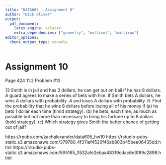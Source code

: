 ```yaml
---
title: "DATA605 - Assignment 9"
author: "Nick Oliver"
output:
  pdf_document:
    latex_engine: xelatex
    extra_dependencies: ["geometry", "multicol", "multirow"]
editor_options: 
  chunk_output_type: console
---
```


# Assignment 10

Page 424 11.2 Problem #13

13 Smith is in jail and has 3 dollars; he can get out on bail if he has 8 dollars. A guard agrees to make a series of bets with him. If Smith bets A dollars, he wins A dollars with probability .4 and loses A dollars with probability .6. Find the probability that he wins 8 dollars before losing all of his money if
(a) he bets 1 dollar each time (timid strategy).
(b) he bets, each time, as much as possible but not more than necessary to bring his fortune up to 8 dollars (bold strategy).
(c) Which strategy gives Smith the better chance of getting out of jail?

https://rpubs.com/zachalexander/data605_hw10
https://rstudio-pubs-static.s3.amazonaws.com/379780_4f311ef4520f46ab803b45bee06435dd.html
https://rstudio-pubs-static.s3.amazonaws.com/595165_3532afe2ebaa483f9cdac6e3f89c2898.html